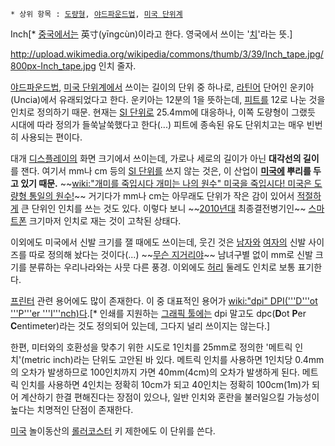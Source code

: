  * 상위 항목 : [[도량형]], [[야드파운드법]], [[미국 단위계]]

Inch[* [[중국]]에서는 英寸(yīngcùn)이라고 한다. 영국에서 쓰이는 '[[치]]'라는 뜻.]

http://upload.wikimedia.org/wikipedia/commons/thumb/3/39/Inch_tape.jpg/800px-Inch_tape.jpg
인치 줄자.

[[야드파운드법]], [[미국 단위계]]에서 쓰이는 길이의 단위 중 하나로, [[라틴어]] 단어인 운키아(Uncia)에서 유래되었다고 한다. 운키아는 12분의 1을 뜻하는데, [[피트]]를 12로 나눈 것을 인치로 정의하기 때문. 현재는 [[SI 단위]]로 25.4mm에 대응하나, 이쪽 도량형이 그랬듯 시대에 따라 정의가 들쑥날쑥했다고 한다(...) 피트에 종속된 유도 단위치고는 매우 빈번히 사용되는 편이다.

대개 [[디스플레이]]의 화면 크기에서 쓰이는데, 가로나 세로의 길이가 아닌 '''대각선의 길이'''를 잰다. 여기서 mm나 cm 등의 [[SI 단위]]를 쓰지 않는 것은, 이 산업이 '''[[미국]]에 뿌리를 두고 있기 때문.''' ~~[[wiki:"개미를 죽입시다 개미는 나의 원수" 미국을 죽입시다! 미국은 도량형 통일의 원수!]]~~ 거기다가 mm나 cm는 아무래도 단위가 작은 감이 있어서 [[적절]]하게 큰 단위인 인치를 쓰는 것도 있다. 이렇다 보니 ~~[[2010년대]] 최종결전병기인~~ [[스마트폰]] 크기마저 인치로 재는 것이 고착된 상태다.

이외에도 미국에서 신발 크기를 잴 때에도 쓰이는데, 웃긴 것은 [[남자]]와 [[여자]]의 신발 사이즈를 따로 정의해 놨다는 것이다(...) ~~[[무슨 지거리야]]~~ 남녀구별 없이 mm로 신발 크기를 분류하는 우리나라와는 사뭇 다른 풍경. 이외에도 [[허리]] 둘레도 인치로 보통 표기한다.

[[프린터]] 관련 용어에도 많이 존재한다. 이 중 대표적인 용어가 [[wiki:"dpi" DPI('''D'''ot '''P'''er '''I'''nch)]]다.[* 인쇄를 지원하는 [[그래픽 툴]]에는 dpi 말고도 dpc('''D'''ot '''P'''er '''C'''entimeter)라는 것도 정의되어 있는데, 그다지 널리 쓰이지는 않는다.]

한편, 미터와의 호환성을 맞추기 위한 시도로 1인치를 25mm로 정의한 '메트릭 인치'(metric inch)라는 단위도 고안된 바 있다. 메트릭 인치를 사용하면 1인치당 0.4mm의 오차가 발생하므로 100인치까지 가면 40mm(4cm)의 오차가 발생하게 된다. 메트릭 인치를 사용하면 4인치는 정확히 10cm가 되고 40인치는 정확히 100cm(1m)가 되어 계산하기 한결 편해진다는 장점이 있으나, 일반 인치와 혼란을 불러일으킬 가능성이 높다는 치명적인 단점이 존재한다.

[[미국]] 놀이동산의 [[롤러코스터]] 키 제한에도 이 단위를 쓴다.
